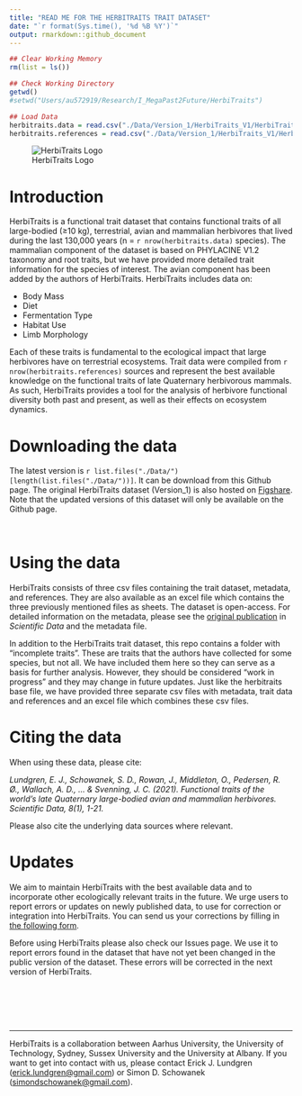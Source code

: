 ```yaml
---
title: "READ ME FOR THE HERBITRAITS TRAIT DATASET"
date: "`r format(Sys.time(), '%d %B %Y')`"
output: rmarkdown::github_document
---
```


```r
## Clear Working Memory
rm(list = ls())

## Check Working Directory
getwd()
#setwd("Users/au572919/Research/I_MegaPast2Future/HerbiTraits")

## Load Data
herbitraits.data = read.csv("./Data/Version_1/HerbiTraits_V1/HerbiTraits_Data_v1.csv")
herbitraits.references = read.csv("./Data/Version_1/HerbiTraits_V1/HerbiTraits_References_v1.csv")

```

![HerbiTraits Logo](./HerbiTraits_Logo.png)

# Introduction
HerbiTraits is a functional trait dataset that contains functional traits of all large-bodied (≥10 kg), terrestrial, avian and mammalian herbivores that lived during the last 130,000 years (n = `r nrow(herbitraits.data)` species). The mammalian component of the dataset is based on PHYLACINE V1.2 taxonomy and root traits, but we have provided more detailed trait information for the species of interest. The avian component has been added by the authors of HerbiTraits. HerbiTraits includes data on: 

* Body Mass
* Diet
* Fermentation Type
* Habitat Use
* Limb Morphology

Each of these traits is fundamental to the ecological impact that large herbivores have on terrestrial ecosystems. Trait data were compiled from `r nrow(herbitraits.references)` sources and represent the best available knowledge on the functional traits of late Quaternary herbivorous mammals. As such, HerbiTraits provides a tool for the analysis of herbivore functional diversity both past and present, as well as their effects on ecosystem dynamics.
<br>

# Downloading the data

The latest version is `r list.files("./Data/")[length(list.files("./Data/"))]`. It can be download from this Github page. The original HerbiTraits dataset (Version_1) is also hosted on [Figshare](https://doi.org/10.6084/m9.figshare.c.5001971.v1).
Note that the updated versions of this dataset will only be available on the Github page.

<br>

# Using the data

HerbiTraits consists of three csv files containing the trait dataset, metadata, and references.
They are also available as an excel file which contains the three previously mentioned files as sheets.
The dataset is open-access.
For detailed information on the metadata, please see the [original publication](https://rdcu.be/cdT5V) in *Scientific Data* and the metadata file.
<br>

In addition to the HerbiTraits trait dataset, this repo contains a folder with "incomplete traits". These are traits that the authors have collected for some species, but not all. We have included them here so they can serve as a basis for further analysis. However, they should be considered "work in progress" and they may change in future updates. Just like the herbitraits base file, we have provided three separate csv files with metadata, trait data and references and an excel file which combines these csv files. 
<br>

# Citing the data
When using these data, please cite:

*Lundgren, E. J., Schowanek, S. D., Rowan, J., Middleton, O., Pedersen, R. Ø., Wallach, A. D., … & Svenning, J. C. (2021). Functional traits of the world’s late Quaternary large-bodied avian and mammalian herbivores. Scientific Data, 8(1), 1-21.*

Please also cite the underlying data sources where relevant. 
<br> 

# Updates
We aim to maintain HerbiTraits with the best available data and to incorporate other ecologically relevant traits in the future. We urge users to report errors or updates on newly published data, to use for correction or integration into HerbiTraits. You can send us your corrections by filling in [the following form](https://forms.gle/6WBK6GkrkPit9x9Y6).

Before using HerbiTraits please also check our Issues page. We use it to report errors found in the dataset that have not yet been changed in the public version of the dataset. These errors will be corrected in the next version of HerbiTraits.

<br>
<br>
<br>
<br>

_______
<p>
HerbiTraits is a collaboration between Aarhus University, the University of Technology, Sydney, Sussex University and the University at Albany. If you want to get into contact with us, please contact Erick J. Lundgren ([erick.lundgren\@gmail.com](mailto:erick.lundgren@gmail.com){.email})  or Simon D. Schowanek ([simondschowanek\@gmail.com](mailto:simondschowanek@gmail.com){.email}).

</p>



